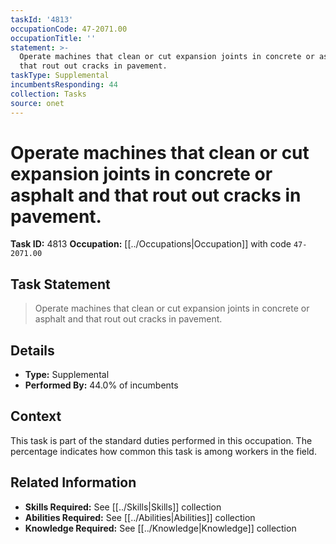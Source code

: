 ```yaml
---
taskId: '4813'
occupationCode: 47-2071.00
occupationTitle: ''
statement: >-
  Operate machines that clean or cut expansion joints in concrete or asphalt and
  that rout out cracks in pavement.
taskType: Supplemental
incumbentsResponding: 44
collection: Tasks
source: onet
---
```

# Operate machines that clean or cut expansion joints in concrete or asphalt and that rout out cracks in pavement.

**Task ID:** 4813
**Occupation:** [[../Occupations|Occupation]] with code `47-2071.00`

## Task Statement

> Operate machines that clean or cut expansion joints in concrete or asphalt and that rout out cracks in pavement.

## Details

- **Type:** Supplemental
- **Performed By:** 44.0% of incumbents

## Context

This task is part of the standard duties performed in this occupation. The percentage indicates how common this task is among workers in the field.

## Related Information

- **Skills Required:** See [[../Skills|Skills]] collection
- **Abilities Required:** See [[../Abilities|Abilities]] collection
- **Knowledge Required:** See [[../Knowledge|Knowledge]] collection
